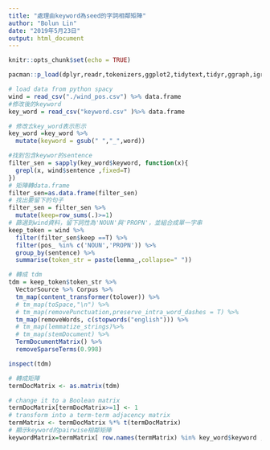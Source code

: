 ```yaml
---
title: "處理由keyword為seed的字詞相鄰矩陣"
author: "Bolun Lin"
date: "2019年5月23日"
output: html_document
---
```


```r
knitr::opts_chunk$set(echo = TRUE)
```

```r
pacman::p_load(dplyr,readr,tokenizers,ggplot2,tidytext,tidyr,ggraph,igraph,widyr,topicmodels,slam,MASS,wordcloud,randomcoloR,tm,qdap,textstem,corpus,data.table,spacyr)

```

```r
# load data from python spacy
wind = read_csv("./wind_pos.csv") %>% data.frame
#修改後的keyword
key_word = read_csv("keyword.csv" )%>% data.frame
```


```r
# 修改ㄊkey_word表示形示
key_word =key_word %>%
  mutate(keyword = gsub(" ","_",word))

#找到包含keywor的sentence
filter_sen = sapply(key_word$keyword, function(x){
  grepl(x, wind$sentence ,fixed=T)
})
# 矩陣轉data.frame
filter_sen=as.data.frame(filter_sen)
# 找出要留下的句子
filter_sen = filter_sen %>% 
  mutate(keep=row_sums(.)>=1)
# 篩選到wind資料，留下詞性為'NOUN'與'PROPN'，並組合成單一字串
keep_token = wind %>% 
  filter(filter_sen$keep ==T) %>% 
  filter(pos_ %in% c('NOUN','PROPN')) %>% 
  group_by(sentence) %>% 
  summarise(token_str = paste(lemma_,collapse=" "))

```


```r

# 轉成 tdm
tdm = keep_token$token_str %>%
  VectorSource %>% Corpus %>% 
  tm_map(content_transformer(tolower)) %>% 
  # tm_map(toSpace,"\n") %>% 
  # tm_map(removePunctuation,preserve_intra_word_dashes = T) %>%
  tm_map(removeWords, c(stopwords("english"))) %>%
  # tm_map(lemmatize_strings)%>%
  # tm_map(stemDocument) %>% 
  TermDocumentMatrix() %>%
  removeSparseTerms(0.998)

inspect(tdm)
```

```r
# 轉成矩陣
termDocMatrix <- as.matrix(tdm)

# change it to a Boolean matrix
termDocMatrix[termDocMatrix>=1] <- 1
# transform into a term-term adjacency matrix
termMatrix <- termDocMatrix %*% t(termDocMatrix)
# 顯示keyword的pairwise相鄰矩陣
keywordMatrix=termMatrix[ row.names(termMatrix) %in% key_word$keyword ,colnames(termMatrix) %in% key_word$keyword]

```

